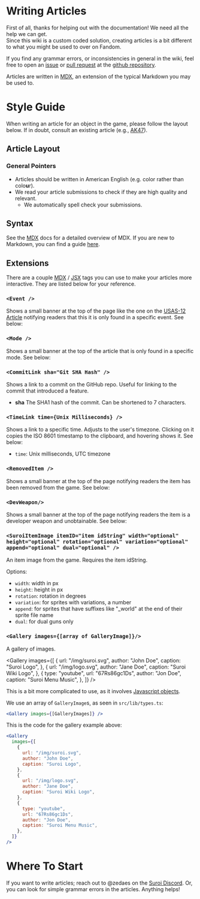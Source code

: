 
# Writing Articles

First of all, thanks for helping out with the documentation! We need all the help we can get.<br/>
Since this wiki is a custom coded solution, creating articles is a bit different to what you might be used to over on Fandom.

If you find any grammar errors, or inconsistencies in general in the wiki, feel free to open an [issue](https://github.com/HasangerGames/suroi-wiki/issues) or [pull request](https://github.com/HasangerGames/suroi-wiki/pulls) at the [github repository](https://github.com/HasangerGames).

Articles are written in [MDX](https://mdxjs.com/docs/what-is-mdx/), an extension of the typical Markdown you may be used to.

# Style Guide

When writing an article for an object in the game, please follow the layout below. If in doubt, consult an existing
article (e.g., [AK47](/weapons/guns/ak47)).

## Article Layout

### General Pointers

- Articles should be written in American English (e.g. color rather than colo**u**r).
- We read your article submissions to check if they are high quality and relevant.
  - We automatically spell check your submissions.

## Syntax

See the [MDX](https://mdxjs.com/docs/what-is-mdx/) docs for a detailed overview of MDX. If you are new to Markdown, you can find a
guide [here](https://www.markdownguide.org/basic-syntax/).

## Extensions

There are a couple [MDX](https://mdxjs.com/docs/what-is-mdx/) / [JSX](https://legacy.reactjs.org/docs/introducing-jsx.html) tags you can use to make your articles more interactive. They are listed below for your reference.

### `<Event />`

Shows a small banner at the top of the page like the one on the [USAS-12 Article](/weapons/guns/usas12) notifying readers
that this it is only found in a specific event. See below:

<Event />

### `<Mode />`

Shows a small banner at the top of the article that is only found in a specific mode. See below:

<Mode />

### `<CommitLink sha="Git SHA Hash" />`

Shows a link to a commit on the GitHub repo. Useful for linking to the commit that introduced a feature.

<CommitLink sha="1da8f75e" />

- **sha** The SHA1 hash of the commit. Can be shortened to 7 characters.

### `<TimeLink time={Unix Milliseconds} />`

Shows a link to a specific time. Adjusts to the user's timezone. Clicking on it copies the ISO 8601 timestamp to the clipboard, and hovering shows it.
See below:

<TimeLink time={1699868632020} />

- `time`: Unix milliseconds, UTC timezone

### `<RemovedItem />`

Shows a small banner at the top of the page notifying readers the item has been removed from the game. See below:

<Removed />

### `<DevWeapon/>`

Shows a small banner at the top of the page notifying readers the item is a developer weapon and unobtainable. See below:

<DevWeapon />

### `<SuroiItemImage itemID="item idString" width="optional" height="optional" rotation="optional" variation="optional" append="optional" dual="optional" />`

An item image from the game. Requires the item idString.

Options:

- `width`: width in px
- `height`: height in px
- `rotation`: rotation in degrees
- `variation`: for sprites with variations, a number
- `append`: for sprites that have suffixes like "\_world" at the end of their sprite file name
- `dual`: for dual guns only

<SuroiItemImage itemID="death_ray" />

### `<Gallery images={[array of GalleryImage]}/>`

A gallery of images.

<Gallery
  images={[
    {
      url: "/img/suroi.svg",
      author: "John Doe",
      caption: "Suroi Logo",
    },
    {
      url: "/img/logo.svg",
      author: "Jane Doe",
      caption: "Suroi Wiki Logo",
    },
    {
      type: "youtube",
      url: "67Rs86gc1Ds",
      author: "Jon Doe",
      caption: "Suroi Menu Music",
    },
  ]}
/>

This is a bit more complicated to use, as it involves [Javascript objects](https://www.w3schools.com/js/js_objects.asp).

We use an array of `GalleryImage`s, as seen in `src/lib/types.ts`:

```jsx
<Gallery images={[GalleryImages]} />
```

This is the code for the gallery example above:

```jsx
<Gallery
  images={[
    {
      url: "/img/suroi.svg",
      author: "John Doe",
      caption: "Suroi Logo",
    },
    {
      url: "/img/logo.svg",
      author: "Jane Doe",
      caption: "Suroi Wiki Logo",
    },
    {
      type: "youtube",
      url: "67Rs86gc1Ds",
      author: "Jon Doe",
      caption: "Suroi Menu Music",
    },
  ]}
/>
```

# Where To Start

If you want to write articles; reach out to @zedaes on the [Suroi Discord](https://discord.gg/suroi). Or, you can look for simple grammar errors in the articles. Anything helps!

